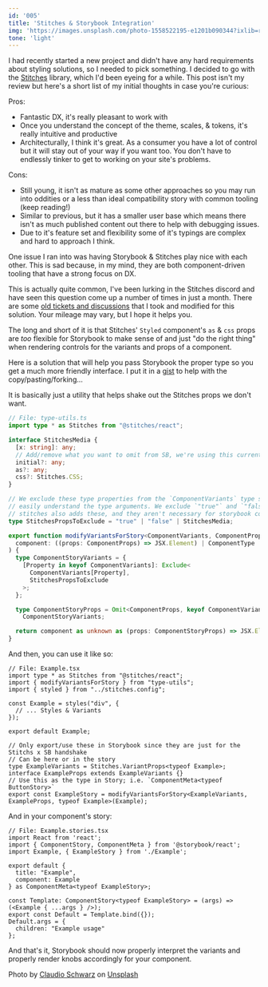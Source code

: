 ```yaml
---
id: '005'
title: 'Stitches & Storybook Integration'
img: 'https://images.unsplash.com/photo-1558522195-e1201b090344?ixlib=rb-1.2.1&ixid=MnwxMjA3fDB8MHxwaG90by1wYWdlfHx8fGVufDB8fHx8&auto=format&fit=crop&w=2970&q=80'
tone: 'light'
---
```


I had recently started a new project and didn't have any hard requirements about styling solutions, so I needed to pick something. I decided to go with the [Stitches](https://stitches.dev/) library, which I'd been eyeing for a while. This post isn't my review but here's a short list of my initial thoughts in case you're curious:

Pros:
- Fantastic DX, it's really pleasant to work with
- Once you understand the concept of the theme, scales, & tokens, it's really intuitive and productive
- Architecturally, I think it's great. As a consumer you have a lot of control but it will stay out of your way if you want too. You don't have to endlessly tinker to get to working on your site's problems.

Cons:
- Still young, it isn't as mature as some other approaches so you may run into oddities or a less than ideal compatibility story with common tooling (keep reading!)
- Similar to previous, but it has a smaller user base which means there isn't as much published content out there to help with debugging issues. 
- Due to it's feature set and flexibility some of it's typings are complex and hard to approach I think.


One issue I ran into was having Storybook & Stitches play nice with each other. This is sad because, in my mind, they are both component-driven tooling that have a strong focus on DX.

This is actually quite common, I've been lurking in the Stitches discord and have seen this question come up a number of times in just a month. There are some [old tickets and discussions](https://github.com/modulz/stitches/discussions/213) that I took and modified for this solution. Your mileage may vary, but I hope it helps you.

The long and short of it is that Stitches' `Styled` component's `as` & `css` props are _too_ flexible for Storybook to make sense of and just "do the right thing" when rendering controls for the variants and props of a component.

Here is a solution that will help you pass Storybook the proper type so you get a much more friendly interface. I put it in a [gist](https://gist.github.com/matthewsimo/dbcaa136ea9972dba5e5e6c8ae5f2c20) to help with the copy/pasting/forking...

It is basically just a utility that helps shake out the Stitches props we don't want.

```ts filename="type-utils.ts" 
// File: type-utils.ts
import type * as Stitches from "@stitches/react";

interface StitchesMedia {
  [x: string]: any;
  // Add/remove what you want to omit from SB, we're using this currently
  initial?: any;
  as?: any;
  css?: Stitches.CSS;
}

// We exclude these type properties from the `ComponentVariants` type so that storybook can more
// easily understand the type arguments. We exclude `"true"` and `"false"` strings as well since
// stitches also adds these, and they aren't necessary for storybook controls.
type StitchesPropsToExclude = "true" | "false" | StitchesMedia;

export function modifyVariantsForStory<ComponentVariants, ComponentProps, ComponentType>(
  component: ((props: ComponentProps) => JSX.Element) | ComponentType
) {
  type ComponentStoryVariants = {
    [Property in keyof ComponentVariants]: Exclude<
      ComponentVariants[Property],
      StitchesPropsToExclude
    >;
  };

  type ComponentStoryProps = Omit<ComponentProps, keyof ComponentVariants> &
    ComponentStoryVariants;

  return component as unknown as (props: ComponentStoryProps) => JSX.Element;
}
```


And then, you can use it like so:

```tsx filename="Example.tsx"
// File: Example.tsx
import type * as Stitches from "@stitches/react";
import { modifyVariantsForStory } from "type-utils";
import { styled } from "../stitches.config";

const Example = styles("div", {
  // ... Styles & Variants
});

export default Example;

// Only export/use these in Storybook since they are just for the Stitchs x SB handshake
// Can be here or in the story
type ExampleVariants = Stitches.VariantProps<typeof Example>;
interface ExampleProps extends ExampleVariants {}
// Use this as the type in Story; i.e. `ComponentMeta<typeof ButtonStory>`
export const ExampleStory = modifyVariantsForStory<ExampleVariants, ExampleProps, typeof Example>(Example);
```

And in your component's story:

```tsx filename="Example.stories.tsx"
// File: Example.stories.tsx
import React from 'react';
import { ComponentStory, ComponentMeta } from '@storybook/react';
import Example, { ExampleStory } from './Example';

export default {
  title: "Example",
  component: Example
} as ComponentMeta<typeof ExampleStory>;

const Template: ComponentStory<typeof ExampleStory> = (args) => (<Example { ...args } />);
export const Default = Template.bind({});
Default.args = {
  children: "Example usage"
};
```

And that's it, Storybook should now properly interpret the variants and properly render knobs accordingly for your component.


<ImageAttribution>Photo by <a href="https://unsplash.com/@purzlbaum?utm_source=unsplash&utm_medium=referral&utm_content=creditCopyText">Claudio Schwarz</a> on <a href="https://unsplash.com/s/photos/handshake?utm_source=unsplash&utm_medium=referral&utm_content=creditCopyText">Unsplash</a></ImageAttribution>
  